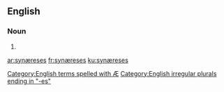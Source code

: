 ==English==

===Noun===
{{head|en|plural}} {{g|p}}

# {{plural of|synæresis|lang=en}}

[[Category:English terms spelled with Æ]]
[[Category:English irregular plurals ending in "-es"]]

[[ar:synæreses]]
[[fr:synæreses]]
[[ku:synæreses]]